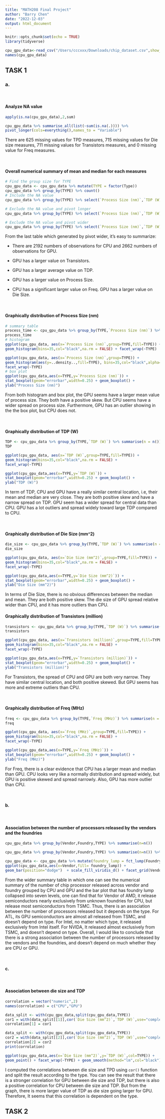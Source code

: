 ```yaml
---
title: "MATH208 Final Project"
author: "Barry Chen"
date: "2022-12-03"
output: html_document
---
```


```r
knitr::opts_chunk$set(echo = TRUE)
library(tidyverse)
```

```r
cpu_gpu_data<-read_csv("/Users/cccxxx/Downloads/chip_dataset.csv",show_col_types = FALSE)
names(cpu_gpu_data)
```

## TASK 1

### a.

<br>

#### Analyze NA value

```r
apply(is.na(cpu_gpu_data),2,sum)

cpu_gpu_data %>% summarise_all(list(~sum(is.na(.)))) %>%
pivot_longer(cols=everything(),names_to = "Variable")

```

There are 625 missing values for TPD measures, 715 missing values for Die size measures, 711 missing values for Transistors measures, and 0 missing value for Freq measures.

<br>

#### Overall numerical summary of mean and median for each measures

```r
# Find the group size for TYPE
cpu_gpu_data <- cpu_gpu_data %>% mutate(TYPE = factor(Type))
cpu_gpu_data %>% group_by(TYPE) %>% count()
# Include the NA value
cpu_gpu_data %>% group_by(TYPE) %>% select(`Process Size (nm)`,`TDP (W)`,`Die Size (mm^2)`,`Transistors (million)`,`Freq (MHz)`) %>% summarise_all(list(Avg=mean,Med=median))

# Exclude the NA value and pivot longer
cpu_gpu_data %>% group_by(TYPE) %>% select(`Process Size (nm)`,`TDP (W)`,`Die Size (mm^2)`,`Transistors (million)`,`Freq (MHz)`) %>% summarise_all(list(Avg=mean,Med=median),na.rm = TRUE) %>% pivot_longer(cols = c("Process Size (nm)_Avg":"Freq (MHz)_Med"),names_to = "Measure")

# Exclude the NA value and pivot wider
cpu_gpu_data %>% group_by(TYPE) %>% select(`Process Size (nm)`,`TDP (W)`,`Die Size (mm^2)`,`Transistors (million)`,`Freq (MHz)`) %>% summarise_all(list(Avg=mean,Med=median),na.rm = TRUE) %>% pivot_longer(cols = c("Process Size (nm)_Avg":"Freq (MHz)_Med"),names_to = "Measure") %>% pivot_wider(id_cols = "Measure",names_from = "TYPE") %>% arrange(desc(Measure))

```

From the last table which generated by pivot wider, it's easy to summarize:

-   There are 2192 numbers of observations for CPU and 2662 numbers of observations for GPU.

-   GPU has a larger value on Transistors.

-   GPU has a larger average value on TDP.

-   GPU has a larger value on Process Size.

-   CPU has a significant larger value on Freq. GPU has a larger value on Die Size.

<br>

#### Graphically distribution of Process Size (nm)

```r
# summary table
process_time <- cpu_gpu_data %>% group_by(TYPE,`Process Size (nm)`) %>% summarise(n = n())
process_time
# histogram
ggplot(cpu_gpu_data, aes(x=`Process Size (nm)`,group=TYPE,fill=TYPE)) +
geom_histogram(bins=35,col="black",na.rm = FALSE) + facet_wrap(~TYPE)

ggplot(cpu_gpu_data, aes(x=`Process Size (nm)`,group=TYPE)) +
geom_histogram(aes(y=..density..,fill=TYPE), bins=35,col="black",alpha=0.4,na.rm = FALSE) + geom_density(size=0.65,adjust=0.4) +
facet_wrap(~TYPE)
# box plot
ggplot(cpu_gpu_data,aes(x=TYPE,y=`Process Size (nm)`)) +
stat_boxplot(geom="errorbar",width=0.25) + geom_boxplot() +
ylab("Process Size (nm)")
```

From both histogram and box plot, the GPU seems have a larger mean value of process size. They both have a positive skew. But CPU seems have a wider spread on process size. Furthermore, GPU has an outlier showing in the the box plot, but CPU does not.

<br>

#### Graphically distribution of TDP (W)

```r
TDP <- cpu_gpu_data %>% group_by(TYPE,`TDP (W)`) %>% summarise(n = n())
TDP

ggplot(cpu_gpu_data, aes(x=`TDP (W)`,group=TYPE,fill=TYPE)) +
geom_histogram(bins=35,col="black",na.rm = FALSE) +
facet_wrap(~TYPE)

ggplot(cpu_gpu_data,aes(x=TYPE,y=`TDP (W)`)) +
stat_boxplot(geom="errorbar",width=0.25) + geom_boxplot() +
ylab("TDP (W)")
```

In term of TDP, CPU and GPU have a really similar central location, i.e, their mean and median are very close. They are both positive skew and have a narrow spread on TDP. GPU seem has a wider spread for central data than CPU. GPU has a lot outliers and spread widely toward large TDP compared to CPU.

<br>

#### Graphically distribution of Die Size (mm\^2)

```r
die_size <- cpu_gpu_data %>% group_by(TYPE,`TDP (W)`) %>% summarise(n = n())
die_size

ggplot(cpu_gpu_data, aes(x=`Die Size (mm^2)`,group=TYPE,fill=TYPE)) +
geom_histogram(bins=35,col="black",na.rm = FALSE) +
facet_wrap(~TYPE)

ggplot(cpu_gpu_data,aes(x=TYPE,y=`Die Size (mm^2)`)) +
stat_boxplot(geom="errorbar",width=0.25) + geom_boxplot() +
ylab("Die Size (mm^2)")
```

In terms of Die Size, there is no obvious differences between the median and mean. They are both positive skew. The die size of GPU spread relative wider than CPU, and it has more outliers than CPU. <br>

#### Graphically distribution of Transistors (million)

```r
transistors <- cpu_gpu_data %>% group_by(TYPE,`TDP (W)`) %>% summarise(n = n())
transistors

ggplot(cpu_gpu_data, aes(x=`Transistors (million)`,group=TYPE,fill=TYPE)) +
geom_histogram(bins=35,col="black",na.rm = FALSE) +
facet_wrap(~TYPE)

ggplot(cpu_gpu_data,aes(x=TYPE,y=`Transistors (million)`)) +
stat_boxplot(geom="errorbar",width=0.25) + geom_boxplot() +
ylab("Transistors (million)")
```

For Transistors, the spread of CPU and GPU are both very narrow. They have similar central location, and both positive skewed. But GPU seems has more and extreme outliers than CPU.

<br>

#### Graphically distribution of Freq (MHz)

```r
freq <- cpu_gpu_data %>% group_by(TYPE,`Freq (MHz)`) %>% summarise(n = n())
freq

ggplot(cpu_gpu_data, aes(x=`Freq (MHz)`,group=TYPE,fill=TYPE)) +
geom_histogram(bins=35,col="black",na.rm = FALSE) +
facet_wrap(~TYPE)

ggplot(cpu_gpu_data,aes(x=TYPE,y=`Freq (MHz)`)) +
stat_boxplot(geom="errorbar",width=0.25) + geom_boxplot() +
ylab("Freq (MHz)")
```

For Freq, there is a clear evidence that CPU has a larger mean and median than GPU. CPU looks very like a normally distribution and spread widely, but GPU is positive skewed and spread narrowly. Also, GPU has more outlier than CPU.

<br>

#### b.

<br>

#### Association between the number of processors released by the vendors and the foundries

```r

cpu_gpu_data %>% group_by(Vendor,Foundry,TYPE) %>% summarise(n=n())

cpu_gpu_data %>% group_by(Vendor,Foundry,TYPE) %>% summarise(n=n()) %>% pivot_wider(id_cols = c(Vendor,Foundry), names_from = TYPE, values_from = n)

cpu_gpu_data <- cpu_gpu_data %>% mutate(foundry_lump = fct_lump(Foundry,7))
ggplot(cpu_gpu_data,aes(x=Vendor,fill= foundry_lump)) +
geom_bar(position="dodge")  + scale_fill_viridis_d() + facet_grid(Vendor~TYPE)

```

From the wider summary table in which one can see the numerical summary of the number of chip processor released across vendor and foundry grouped by CPU and GPU and the bar plot that has foundry lump collapsed into seven levels, one can find that for Vendor of AMD, it release semiconductors nearly exclusively from unknown foundries for CPU, but release most semiconductors from TSMC. Thus, there is an association between the number of processors released but it depends on the type. For ATL, its GPU semiconductors are almost all released from TSMC, and doesn't depend on type. For Intel, no matter which type, it released exclusively from Intel itself. For NVIDA, It released almost exclusively from TSMC, and doesn't depend on type. Overall, I would like to conclude that there is a strong association between the number of processors released by the vendors and the foundries, and doesn't depend on much whether they are CPU or GPU.

<br>

#### c.

<br>

#### Association between die size and TDP

```r
corrolation = vector("numeric",2)
names(corrolation) = c("CPU","GPU")

data_split <- with(cpu_gpu_data,split(cpu_gpu_data,TYPE))
cor1 = with(data_split[[1]],cor(`Die Size (mm^2)`,`TDP (W)`,use="complete.obs"))
corrolation[1] = cor1

data_split <- with(cpu_gpu_data,split(cpu_gpu_data,TYPE))
cor2 = with(data_split[[2]],cor(`Die Size (mm^2)`,`TDP (W)`,use="complete.obs"))
corrolation[2] = cor2
print(corrolation)

ggplot(cpu_gpu_data,aes(x=`Die Size (mm^2)`,y=`TDP (W)`,col=TYPE)) + 
geom_point() + facet_wrap(~TYPE) + geom_smooth(method="lm",col="black")

```

I computed the correlations between die size and TPD using `cor()` function and split the result according to the type. You can see the result that there is a stronger correlation for GPU between die size and TDP, but there is also a positive correlation for CPU between die size and TDP. But from the graph, there is more larger value of TDP as die size going larger for GPU. Therefore, It seems that this correlation is dependent on the type.

\newpage

## TASK 2
